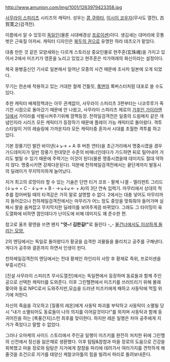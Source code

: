 http://www.amunion.com/img/1001/1263979423358.jpg

[[사무라이 스피리츠]] 시리즈의 캐릭터. 성우는 [[콩 쿠와타]], [[이시이 코우지]](무사도 열전), 古賀寛之(검객전).

이름에서 알 수 있듯이 [[독일]]인(물론 시대배경상 [[프로이센]])이다. 생김새는 대머리에 웃통벗은 근육질 아저씨. 캐릭터 디자인은 [[북두의 권]]으로 유명한 하라 테츠오가 맡았다.

대충 만든 것 같은 모양새와는 다르게 스토리상 중요인물로 현주혼(玄珠魂)을 가지고 있어서 2에서 미즈키가 영혼을 노리고 있었고 현주혼은 석가여래의 화신이라는 설정이다.

제국 용병출신인 기사로 일본에서 일어난 모종의 사건 때문에 조사차 일본에 오게 되었다.

무기는 한손에 착용하고 있는 거대한 철제 건틀릿, [[록맨]]의 록버스터처럼 대포로 쓸 수도 있다.

추한 캐릭터 배제정책과는 아무 관계없이, 사무라이 스피리츠 3편부터는 나코루루가 죽기전 시점으로 돌아갔기 때문에 안 나왔고, 사무라이 스피리츠 제로의 [[가후인 가이라]]엔딩에서 가이라를 삭발시켜주기위해 깜짝등장. 천하일검객전은 일종의 드림매치 같은 개념인지라 시리즈 모든 캐릭터가 등장하기 때문에 플레이 가능 캐릭터로 돌아왔다. 격투스타일이 거의 레슬링에 가까운지라 모든 캐릭터중 혼자서 시대를 초월한 격투를 하고 있다.

기본 장풍기인 발칸 바이넨(↓↘→ + A 후 버튼 연타)을 초근거리에서 명중시켰을 경우 가드데미지가 일반 장풍기 한대맞은 수준의 비매너인데다가 가드하면 뒤로 밀어내어 거리도 벌릴 수 있기 때문에 주력기는 이것이 된다(물론 명중시켰을때 데미지도 절대 약하지 않다. 명중시키면 강제다운된다). 덕분에 천하제일검객전에서는 끝단계까지 발동시의 딜레이가 무지막지하게 늘어났다. 

지거 최고의 로망이라 할 수 있는 기술은 단연 티거 코프 - 팔케 나겔 - 엘리펀트 그리드(↓↘→ + C - ↓↘→ + B - →↘↓↙← + A)의 3단 연속 입력기. 마무리에서 상대의 척추를 접어버릴 때의 타격감은 가히 말로 설명할 수 없다. 2에서는 대충 넣어도 마무리까지 들어갔으나 천하제일검객전에서는 마무리가 어느 정도 중앙을 맞춰줘야 들어가며 실패시 팔을 움켜잡고 무지막지한 딜레이를 보여주게끔 바뀌었다. 그래도 그 타이밍이 육도열화에 비하면 껌인데다가 난이도에 비해 데미지도 꽤 준수한 편.

참고로 울프 팡엔을 쓰면 왠지 '''"엇~! 김한길!"'''로 들린다 -_- [http://bohyou.vis.ne.jp/neogeo/samurai/samurai_2.htm 물건너에서도 이상하게 들리는 모양.]

2의 엔딩에서는 독일로 돌아왔다가 황궁을 습격한 괴물들을 물리치고 공주를 구해낸다. 게다가 공주와 결혼까지 하면서 인생이 핀다. 

천하제일검객전의 엔딩에서는 전대 황제인 하인리히 사망 후 황제로 즉위, 프로이센을 부흥시킨다.

[진설 사무라이 스피리츠 무사도열전]에서는 독일편에서 등장하며 동료들과 함께 주인공으로 선택한 캐릭터를 도와준다. 이후 그린헬편에서 미즈키를 쓰러뜨리기 위해 몰래 쫒아와 동료 NPC로서 도와주지만,모습을 드러낸 미즈키에게 패하고 사동탁에 먹힐 위기에 처한다.

자신의 죽음을 각오하고 [질풍의 레온]에게 사동탁 파괴를 부탁하고 사동탁이 소멸될 당시 "내가 소멸되어도 동료들이 나의 의지를 이어갈것이다!"를 외치며 사동탁과 함께 동귀어진을 하는 [폭풍간지]스런 최후를 맞이한다. 하지만 레온 일행은 차마 공주에게 지거가 죽었다고 말할 수 없었다.

그러나 오마케의 사이드 스토리에서 주인공 일행이 미즈키를 완전히 처치한 뒤에 그린헬의 신전에서 정신을 잃은채로 생환했다. 이후 탐탐&챰챰과 마을 장로의 도움으로 건강을 회복했고 마을 장로와 탐탐은 지거에게 챰챰을 파리에 데려가서 여러가지를 견학하게 해줄것을 조건으로 지거를 태양신 케찰코아틀의 힘을 빌려서 파리로 돌려보내준다.
